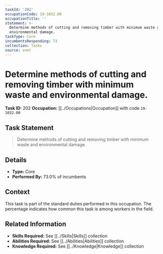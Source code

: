 ```yaml
---
taskId: '202'
occupationCode: 19-1032.00
occupationTitle: ''
statement: >-
  Determine methods of cutting and removing timber with minimum waste and
  environmental damage.
taskType: Core
incumbentsResponding: 73
collection: Tasks
source: onet
---
```

# Determine methods of cutting and removing timber with minimum waste and environmental damage.

**Task ID:** 202
**Occupation:** [[../Occupations|Occupation]] with code `19-1032.00`

## Task Statement

> Determine methods of cutting and removing timber with minimum waste and environmental damage.

## Details

- **Type:** Core
- **Performed By:** 73.0% of incumbents

## Context

This task is part of the standard duties performed in this occupation. The percentage indicates how common this task is among workers in the field.

## Related Information

- **Skills Required:** See [[../Skills|Skills]] collection
- **Abilities Required:** See [[../Abilities|Abilities]] collection
- **Knowledge Required:** See [[../Knowledge|Knowledge]] collection
